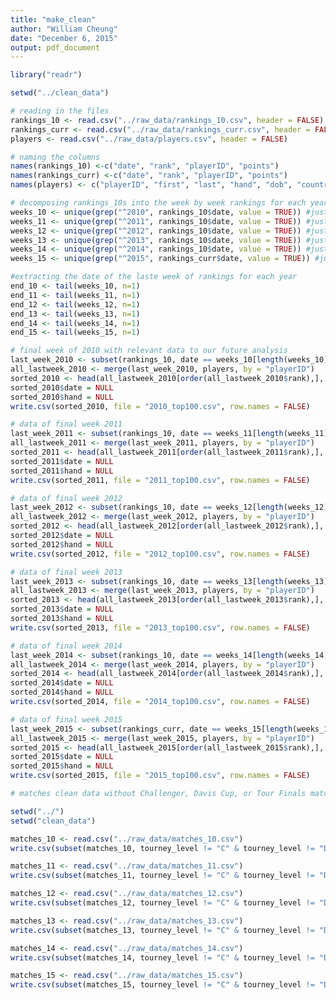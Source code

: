 ```yaml
---
title: "make_clean"
author: "William Cheung"
date: "December 6, 2015"
output: pdf_document
---
```


```r
library("readr")

setwd("../clean_data")

# reading in the files
rankings_10 <- read.csv("../raw_data/rankings_10.csv", header = FALSE)
rankings_curr <- read.csv("../raw_data/rankings_curr.csv", header = FALSE)
players <- read.csv("../raw_data/players.csv", header = FALSE)

# naming the columns
names(rankings_10) <-c("date", "rank", "playerID", "points") 
names(rankings_curr) <-c("date", "rank", "playerID", "points")
names(players) <- c("playerID", "first", "last", "hand", "dob", "country")

# decomposing rankings_10s into the week by week rankings for each year
weeks_10 <- unique(grep("^2010", rankings_10$date, value = TRUE)) #just weeks for 2010
weeks_11 <- unique(grep("^2011", rankings_10$date, value = TRUE)) #just weeks for 2011
weeks_12 <- unique(grep("^2012", rankings_10$date, value = TRUE)) #just weeks for 2012
weeks_13 <- unique(grep("^2013", rankings_10$date, value = TRUE)) #just weeks for 2013
weeks_14 <- unique(grep("^2014", rankings_10$date, value = TRUE)) #just weeks for 2014
weeks_15 <- unique(grep("^2015", rankings_curr$date, value = TRUE)) #just weeks for 2015

#extracting the date of the laste week of rankings for each year
end_10 <- tail(weeks_10, n=1)
end_11 <- tail(weeks_11, n=1)
end_12 <- tail(weeks_12, n=1)
end_13 <- tail(weeks_13, n=1)
end_14 <- tail(weeks_14, n=1)
end_15 <- tail(weeks_15, n=1)

# final week of 2010 with relevant data to our future analysis
last_week_2010 <- subset(rankings_10, date == weeks_10[length(weeks_10)])
all_lastweek_2010 <- merge(last_week_2010, players, by = "playerID")
sorted_2010 <- head(all_lastweek_2010[order(all_lastweek_2010$rank),], n = 100)
sorted_2010$date = NULL
sorted_2010$hand = NULL
write.csv(sorted_2010, file = "2010_top100.csv", row.names = FALSE)

# data of final week 2011
last_week_2011 <- subset(rankings_10, date == weeks_11[length(weeks_11)])
all_lastweek_2011 <- merge(last_week_2011, players, by = "playerID")
sorted_2011 <- head(all_lastweek_2011[order(all_lastweek_2011$rank),], n = 100)
sorted_2011$date = NULL
sorted_2011$hand = NULL
write.csv(sorted_2011, file = "2011_top100.csv", row.names = FALSE)

# data of final week 2012
last_week_2012 <- subset(rankings_10, date == weeks_12[length(weeks_12)])
all_lastweek_2012 <- merge(last_week_2012, players, by = "playerID")
sorted_2012 <- head(all_lastweek_2012[order(all_lastweek_2012$rank),], n = 100)
sorted_2012$date = NULL
sorted_2012$hand = NULL
write.csv(sorted_2012, file = "2012_top100.csv", row.names = FALSE)

# data of final week 2013
last_week_2013 <- subset(rankings_10, date == weeks_13[length(weeks_13)])
all_lastweek_2013 <- merge(last_week_2013, players, by = "playerID")
sorted_2013 <- head(all_lastweek_2013[order(all_lastweek_2013$rank),], n = 100)
sorted_2013$date = NULL
sorted_2013$hand = NULL
write.csv(sorted_2013, file = "2013_top100.csv", row.names = FALSE)

# data of final week 2014
last_week_2014 <- subset(rankings_10, date == weeks_14[length(weeks_14)])
all_lastweek_2014 <- merge(last_week_2014, players, by = "playerID")
sorted_2014 <- head(all_lastweek_2014[order(all_lastweek_2014$rank),], n = 100)
sorted_2014$date = NULL
sorted_2014$hand = NULL
write.csv(sorted_2014, file = "2014_top100.csv", row.names = FALSE)

# data of final week 2015
last_week_2015 <- subset(rankings_curr, date == weeks_15[length(weeks_15)])
all_lastweek_2015 <- merge(last_week_2015, players, by = "playerID")
sorted_2015 <- head(all_lastweek_2015[order(all_lastweek_2015$rank),], n = 100)
sorted_2015$date = NULL
sorted_2015$hand = NULL
write.csv(sorted_2015, file = "2015_top100.csv", row.names = FALSE)

```


```r
# matches clean data without Challenger, Davis Cup, or Tour Finals matches

setwd("../")
setwd("clean_data")

matches_10 <- read.csv("../raw_data/matches_10.csv")
write.csv(subset(matches_10, tourney_level != "C" & tourney_level != "D" & tourney_level != "F", select = c(tourney_name, surface, tourney_level, match_num, winner_id, winner_ioc)), "matches_10_clean.csv", row.names = FALSE)

matches_11 <- read.csv("../raw_data/matches_11.csv")
write.csv(subset(matches_11, tourney_level != "C" & tourney_level != "D" & tourney_level != "F", select = c(tourney_name, surface, tourney_level, match_num, winner_id, winner_ioc)), "matches_11_clean.csv", row.names = FALSE)

matches_12 <- read.csv("../raw_data/matches_12.csv")
write.csv(subset(matches_12, tourney_level != "C" & tourney_level != "D" & tourney_level != "F", select = c(tourney_name, surface, tourney_level, match_num, winner_id, winner_ioc)), "matches_12_clean.csv", row.names = FALSE)

matches_13 <- read.csv("../raw_data/matches_13.csv")
write.csv(subset(matches_13, tourney_level != "C" & tourney_level != "D" & tourney_level != "F", select = c(tourney_name, surface, tourney_level, match_num, winner_id, winner_ioc)), "matches_13_clean.csv", row.names = FALSE)

matches_14 <- read.csv("../raw_data/matches_14.csv")
write.csv(subset(matches_14, tourney_level != "C" & tourney_level != "D" & tourney_level != "F", select = c(tourney_name, surface, tourney_level, match_num, winner_id, winner_ioc)), "matches_14_clean.csv", row.names = FALSE)

matches_15 <- read.csv("../raw_data/matches_15.csv")
write.csv(subset(matches_15, tourney_level != "C" & tourney_level != "D" & tourney_level != "F", select = c(tourney_name, surface, tourney_level, match_num, winner_id, winner_ioc)), "matches_15_clean.csv", row.names = FALSE)

```

